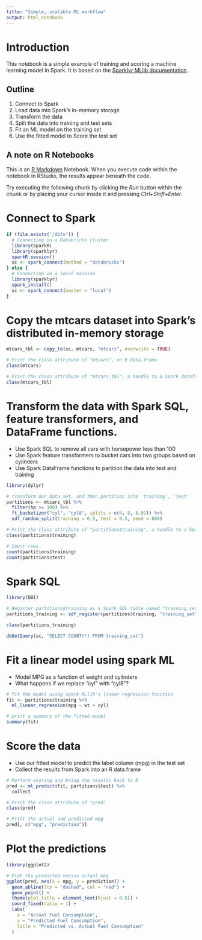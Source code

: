 ```yaml
---
title: "Simple, scalable ML workflow"
output: html_notebook
---
```

# Introduction
This notebook is a simple example of training and scoring a machine learning model in Spark. It is based on the [Sparklyr MLlib documentation](https://spark.rstudio.com/mlib/).

## Outline
1. Connect to Spark
2. Load data into Spark's in-memory storage
3. Transform the data
4. Split the data into training and test sets
4. Fit an ML model on the training set
5. Use the fitted model to Score the test set

## A note on R Notebooks
This is an [R Markdown](http://rmarkdown.rstudio.com) Notebook. When you execute code within the notebook in RStudio, the results appear beneath the code. 

Try executing the following chunk by clicking the *Run* button within the chunk or by placing your cursor inside it and pressing *Ctrl+Shift+Enter*.

# Connect to Spark
```r
if (file.exists("/dbfs")) {
  # Connecting on a Databricks cluster
  library(SparkR)
  library(sparklyr)
  sparkR.session()
  sc <- spark_connect(method = "databricks")
} else {
  # Connecting on a local machine
  library(sparklyr)
  spark_install()
  sc <- spark_connect(master = "local")
}
```
# Copy the mtcars dataset into Spark's distributed in-memory storage
```r
mtcars_tbl <- copy_to(sc, mtcars, "mtcars", overwrite = TRUE)

# Print the class attribute of "mtcars", an R data.frame
class(mtcars)

# Print the class attribute of "mtcars_tbl", a handle to a Spark dataframe
class(mtcars_tbl)
```
# Transform the data with Spark SQL, feature transformers, and DataFrame functions.

- Use Spark SQL to remove all cars with horsepower less than 100
- Use Spark feature transformers to bucket cars into two groups based on cylinders
- Use Spark DataFrame functions to partition the data into test and training
```r
library(dplyr)

# transform our data set, and then partition into 'training', 'test'
partitions <- mtcars_tbl %>%
  filter(hp >= 100) %>%
  ft_bucketizer("cyl", "cyl8", splits = c(4, 8, 8.01)) %>%
  sdf_random_split(training = 0.5, test = 0.5, seed = 888)

# Print the class attribute of "partitions$training", a handle to a Spark dataframe
class(partitions$training)

# Count rows
count(partitions$training)
count(partitions$test)
```
# Spark SQL
```r
library(DBI)

# Register partitions$training as a Spark SQL table named "training_set"
partitions_training <- sdf_register(partitions$training, "training_set")

class(partitions_training)

dbGetQuery(sc, "SELECT COUNT(*) FROM training_set")
```
# Fit a linear model using spark ML
- Model MPG as a function of weight and cylinders
- What happens if we replace "cyl" with "cyl8"?
```r
# fit the model using Spark MLlib's linear regression function
fit <- partitions$training %>%
  ml_linear_regression(mpg ~ wt + cyl)

# print a summary of the fitted model
summary(fit)
```
# Score the data
- Use our fitted model to predict the label column (mpg) in the test set
- Collect the results from Spark into an R data.frame
```r
# Perform scoring and bring the results back to R
pred <- ml_predict(fit, partitions$test) %>%
  collect

# Print the class attribute of "pred"
class(pred)

# Print the actual and predicted mpg
pred[, c("mpg", "prediction")]
```
# Plot the predictions
```r
library(ggplot2)

# Plot the predicted versus actual mpg
ggplot(pred, aes(x = mpg, y = prediction)) +
  geom_abline(lty = "dashed", col = "red") +
  geom_point() +
  theme(plot.title = element_text(hjust = 0.5)) +
  coord_fixed(ratio = 1) +
  labs(
    x = "Actual Fuel Consumption",
    y = "Predicted Fuel Consumption",
    title = "Predicted vs. Actual Fuel Consumption"
  )
```

